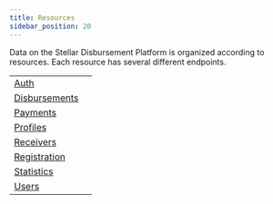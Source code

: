 ```yaml
---
title: Resources
sidebar_position: 20
---
```



Data on the Stellar Disbursement Platform is organized according to resources. Each resource has several different endpoints.

<MethodTable title="Resource Types">

| | |
| --------------------------------------------------- | --- |
| [Auth](./auth/index.mdx) | |
| [Disbursements](./disbursements/index.mdx) | |
| [Payments](./payments/index.mdx) | |
| [Profiles](./profile/index.mdx) | |
| [Receivers](./receivers/index.mdx) | |
| [Registration](./registration/index.mdx) | |
| [Statistics](./statistics/index.mdx) | |
| [Users](./users/index.mdx) | |

</MethodTable>